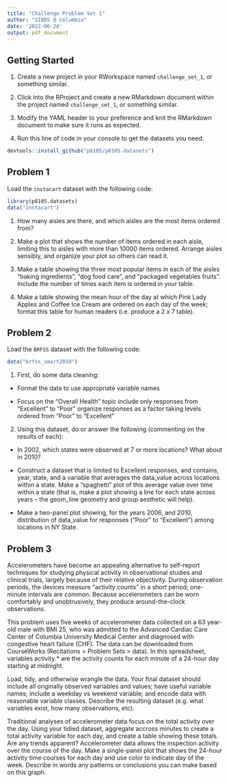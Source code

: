 ```yaml
---
title: "Challenge Problem Set 1"
author: "SIBDS @ Columbia"
date: '2022-06-24'
output: pdf_document
---
```


## Getting Started

1. Create a new project in your RWorkspace named `challenge_set_1`, or something similar. 

2. Click into the RProject and create a new RMarkdown document within the project named `challenge_set_1`, or something similar. 

3. Modify the YAML header to your preference and knit the RMarkdown document to make sure it runs as expected.

4. Run this line of code in your console to get the datasets you need:

```r
devtools::install_github("p8105/p8105.datasets")
```

## Problem 1

Load the `instacart` dataset with the following code:

```r
library(p8105.datasets)
data("instacart")
```

1. How many aisles are there, and which aisles are the most items ordered from?

2. Make a plot that shows the number of items ordered in each aisle, limiting this to aisles with more than 10000 items ordered. Arrange aisles sensibly, and organize your plot so others can read it.

3. Make a table showing the three most popular items in each of the aisles “baking ingredients”, “dog food care”, and “packaged vegetables fruits”. Include the number of times each item is ordered in your table.

4. Make a table showing the mean hour of the day at which Pink Lady Apples and Coffee Ice Cream are ordered on each day of the week; format this table for human readers (i.e. produce a 2 x 7 table).

## Problem 2

Load the `BRFSS` dataset with the following code:

```r
data("brfss_smart2010")
```

1. First, do some data cleaning:

* Format the data to use appropriate variable names

* Focus on the “Overall Health” topic
include only responses from “Excellent” to “Poor”
organize responses as a factor taking levels ordered from “Poor” to “Excellent”

2. Using this dataset, do or answer the following (commenting on the results of each):

* In 2002, which states were observed at 7 or more locations? What about in 2010?

* Construct a dataset that is limited to Excellent responses, and contains, year, state, and a variable that averages the data_value across locations within a state. Make a “spaghetti” plot of this average value over time within a state (that is, make a plot showing a line for each state across years – the geom_line geometry and group aesthetic will help).

* Make a two-panel plot showing, for the years 2006, and 2010, distribution of data_value for responses (“Poor” to “Excellent”) among locations in NY State.

## Problem 3

Accelerometers have become an appealing alternative to self-report techniques for studying physical activity in observational studies and clinical trials, largely because of their relative objectivity. During observation periods, the devices measure “activity counts” in a short period; one-minute intervals are common. Because accelerometers can be worn comfortably and unobtrusively, they produce around-the-clock observations.

This problem uses five weeks of accelerometer data collected on a 63 year-old male with BMI 25, who was admitted to the Advanced Cardiac Care Center of Columbia University Medical Center and diagnosed with congestive heart failure (CHF). The data can be downloaded from CourseWorks (Recitations > Problem Sets > data). In this spreadsheet, variables activity.* are the activity counts for each minute of a 24-hour day starting at midnight.

Load, tidy, and otherwise wrangle the data. Your final dataset should include all originally observed variables and values; have useful variable names; include a weekday vs weekend variable; and encode data with reasonable variable classes. Describe the resulting dataset (e.g. what variables exist, how many observations, etc).

Traditional analyses of accelerometer data focus on the total activity over the day. Using your tidied dataset, aggregate accross minutes to create a total activity variable for each day, and create a table showing these totals. Are any trends apparent?
Accelerometer data allows the inspection activity over the course of the day. Make a single-panel plot that shows the 24-hour activity time courses for each day and use color to indicate day of the week. Describe in words any patterns or conclusions you can make based on this graph.















